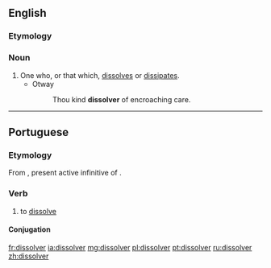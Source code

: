 ==English==

===Etymology===
{{suffix|dissolve|er|lang=en}}

===Noun===
{{en-noun}}

# One who, or that which, [[dissolve]]s or [[dissipate]]s.
#* Otway
#*: Thou kind '''dissolver''' of encroaching care.

----

==Portuguese==

===Etymology===
From {{etyl|la|pt}} {{term|dissolvere|lang=la}}, present active infinitive of {{m|la|dissolvō}}.

===Verb===
{{pt-verb|dissolv|er}}

# to [[dissolve]]

====Conjugation====
{{pt-conj|dissolv|er}}

[[fr:dissolver]]
[[ia:dissolver]]
[[mg:dissolver]]
[[pl:dissolver]]
[[pt:dissolver]]
[[ru:dissolver]]
[[zh:dissolver]]